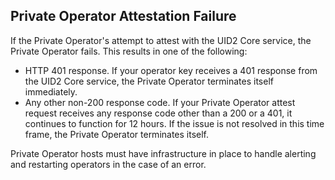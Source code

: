 ## Private Operator Attestation Failure
If the Private Operator's attempt to attest with the UID2 Core service, the Private Operator fails. This results in one of the following:
- HTTP 401 response. If your operator key receives a 401 response from the UID2 Core service, the Private Operator terminates itself immediately.
- Any other non-200 response code. If your Private Operator attest request receives any response code other than a 200 or a 401, it continues to function for 12 hours. If the issue is not resolved in this time frame, the Private Operator terminates itself.

Private Operator hosts must have infrastructure in place to handle alerting and restarting operators in the case of an error.
